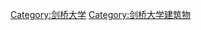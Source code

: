 {{University of Cambridge}}
{{kml}}
{{cat main}}

{{Commons cat|Colleges of the University of Cambridge}}

[[Category:剑桥大学|Category:剑桥大学]]
[[Category:剑桥大学建筑物|Category:剑桥大学建筑物]]